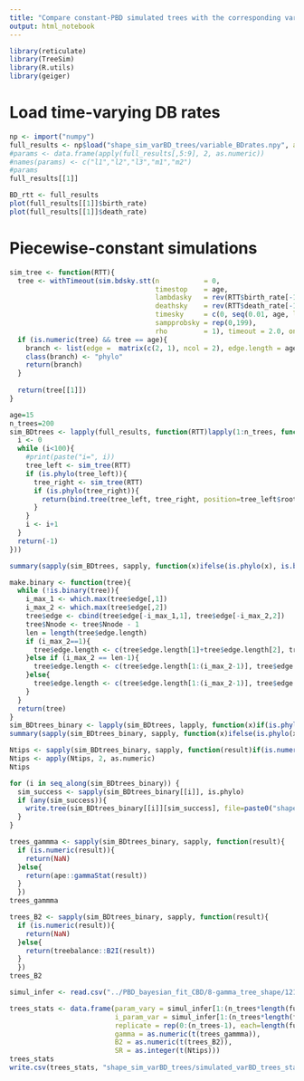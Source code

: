 ```yaml
---
title: "Compare constant-PBD simulated trees with the corresponding variable-BD simulated trees"
output: html_notebook
---
```


```r
library(reticulate)
library(TreeSim)
library(R.utils)
library(geiger)
```

# Load time-varying DB rates

```r
np <- import("numpy")
full_results <- np$load("shape_sim_varBD_trees/variable_BDrates.npy", allow_pickle=T)
#params <- data.frame(apply(full_results[,5:9], 2, as.numeric))
#names(params) <- c("l1","l2","l3","m1","m2")
#params
full_results[[1]]
```

```r
BD_rtt <- full_results
plot(full_results[[1]]$birth_rate)
plot(full_results[[1]]$death_rate)
```

# Piecewise-constant simulations

```r
sim_tree <- function(RTT){
  tree <- withTimeout(sim.bdsky.stt(n           = 0, 
                                    timestop    = age, 
                                    lambdasky   = rev(RTT$birth_rate[-1]), 
                                    deathsky    = rev(RTT$death_rate[-1]), 
                                    timesky     = c(0, seq(0.01, age, length.out=200)[2:199]), 
                                    sampprobsky = rep(0,199), 
                                    rho         = 1), timeout = 2.0, onTimeout = "warning")
  if (is.numeric(tree) && tree == age){
    branch <- list(edge =  matrix(c(2, 1), ncol = 2), edge.length = age, tip.label = "t1", Nnode = 1, root.edge = 0)
    class(branch) <- "phylo"
    return(branch)
  }
  
  return(tree[[1]])
}

age=15
n_trees=200
sim_BDtrees <- lapply(full_results, function(RTT)lapply(1:n_trees, function(i){
  i <- 0
  while (i<100){
    #print(paste("i=", i))
    tree_left <- sim_tree(RTT)
    if (is.phylo(tree_left)){
      tree_right <- sim_tree(RTT)
      if (is.phylo(tree_right)){
        return(bind.tree(tree_left, tree_right, position=tree_left$root.edge))
      }
    }
    i <- i+1
  }
  return(-1)
}))
```

```r
summary(sapply(sim_BDtrees, sapply, function(x)ifelse(is.phylo(x), is.binary(x), NA)))

make.binary <- function(tree){
  while (!is.binary(tree)){
    i_max_1 <- which.max(tree$edge[,1])
    i_max_2 <- which.max(tree$edge[,2])
    tree$edge <- cbind(tree$edge[-i_max_1,1], tree$edge[-i_max_2,2])
    tree$Nnode <- tree$Nnode - 1
    len = length(tree$edge.length)
    if (i_max_2==1){
      tree$edge.length <- c(tree$edge.length[1]+tree$edge.length[2], tree$edge.length[3:len])
    }else if (i_max_2 == len-1){
      tree$edge.length <- c(tree$edge.length[1:(i_max_2-1)], tree$edge.length[i_max_2]+tree$edge.length[i_max_2+1])
    }else{
      tree$edge.length <- c(tree$edge.length[1:(i_max_2-1)], tree$edge.length[i_max_2]+tree$edge.length[i_max_2+1], tree$edge.length[(i_max_2+2):length(tree$edge.length)])
    }
  }
  return(tree)
}
sim_BDtrees_binary <- lapply(sim_BDtrees, lapply, function(x)if(is.phylo(x)){make.binary(x)}else{-1})
summary(sapply(sim_BDtrees_binary, sapply, function(x)ifelse(is.phylo(x), is.binary(x), NA)))
```

```r
Ntips <- sapply(sim_BDtrees_binary, sapply, function(result)if(is.numeric(result)){NA}else{length(result$tip.label)})
Ntips <- apply(Ntips, 2, as.numeric)
Ntips
```

```r
for (i in seq_along(sim_BDtrees_binary)) {
  sim_success <- sapply(sim_BDtrees_binary[[i]], is.phylo)
  if (any(sim_success)){
    write.tree(sim_BDtrees_binary[[i]][sim_success], file=paste0("shape_sim_varBD_trees/sim_varBD_pars", i, ".trees"))
  }
}
```

```r
trees_gammma <- sapply(sim_BDtrees_binary, sapply, function(result){
  if (is.numeric(result)){
    return(NaN)
  }else{
    return(ape::gammaStat(result))
  }
  })
trees_gammma
```

```r
trees_B2 <- sapply(sim_BDtrees_binary, sapply, function(result){
  if (is.numeric(result)){
    return(NaN)
  }else{
    return(treebalance::B2I(result))
  }
  })
trees_B2
```

```r
simul_infer <- read.csv("../PBD_bayesian_fit_CBD/8-gamma_tree_shape/12152/all_simulations_inference.csv", row.names = 1)

trees_stats <- data.frame(param_vary = simul_infer[1:(n_trees*length(full_results)), "param_vary"], 
                          i_param_var = simul_infer[1:(n_trees*length(full_results)), "i_param_var"], 
                          replicate = rep(0:(n_trees-1), each=length(full_results)),
                          gamma = as.numeric(t(trees_gammma)),
                          B2 = as.numeric(t(trees_B2)),
                          SR = as.integer(t(Ntips)))
trees_stats
write.csv(trees_stats, "shape_sim_varBD_trees/simulated_varBD_trees_stats.csv")
```





